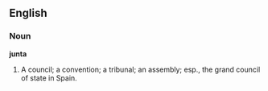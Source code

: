 ==English==

===Noun===

'''junta'''

#A council; a convention; a tribunal; an assembly; esp., the grand council of state in Spain.